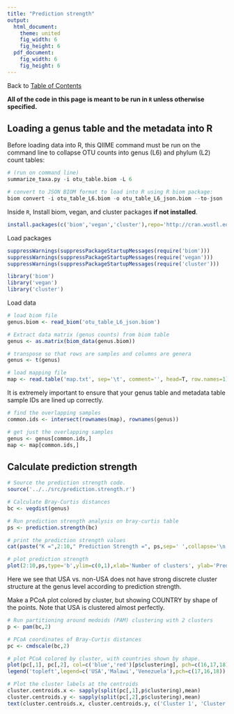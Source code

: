 ```yaml
---
title: "Prediction strength"
output:
  html_document:
    theme: united
    fig_width: 6
    fig_height: 6
  pdf_document:
    fig_width: 6
    fig_height: 6
---
```

Back to [Table of Contents](../../doc/index.html)  

**All of the code in this page is meant to be run in ```R``` unless otherwise specified.**

## Loading a genus table and the metadata into R
Before loading data into R, this QIIME command must be run on the command line to collapse OTU counts into genus (L6) and phylum (L2) count tables:
```r
# (run on command line)
summarize_taxa.py -i otu_table.biom -L 6 

# convert to JSON BIOM format to load into R using R biom package:
biom convert -i otu_table_L6.biom -o otu_table_L6_json.biom --to-json
```


Inside `R`, Install biom, vegan, and cluster packages **if not installed**.
```r
install.packages(c('biom','vegan','cluster'),repo='http://cran.wustl.edu')
```

Load packages
```r
suppressWarnings(suppressPackageStartupMessages(require('biom')))
suppressWarnings(suppressPackageStartupMessages(require('vegan')))
suppressWarnings(suppressPackageStartupMessages(require('cluster')))
```

```r
library('biom')
library('vegan')
library('cluster')
```

Load data
```r
# load biom file
genus.biom <- read_biom('otu_table_L6_json.biom')

# Extract data matrix (genus counts) from biom table
genus <- as.matrix(biom_data(genus.biom))

# transpose so that rows are samples and columns are genera
genus <- t(genus)

# load mapping file
map <- read.table('map.txt', sep='\t', comment='', head=T, row.names=1)
```


It is extremely important to ensure that your genus table and metadata table sample IDs are lined up correctly.
```r
# find the overlapping samples
common.ids <- intersect(rownames(map), rownames(genus))

# get just the overlapping samples
genus <- genus[common.ids,]
map <- map[common.ids,]
```


## Calculate prediction strength

```r
# Source the prediction strength code.
source('../../src/prediction.strength.r')

# Calculate Bray-Curtis distances
bc <- vegdist(genus)

# Run prediction strength analysis on bray-curtis table
ps <- prediction.strength(bc)

# print the prediction strength values
cat(paste("K =",2:10," Prediction Strength =", ps,sep=' ',collapse='\n'),'\n')

# plot prediction strength
plot(2:10,ps,type='b',ylim=c(0,1),xlab='Number of clusters', ylab='Prediction strength')
```

Here we see that USA vs. non-USA does not have strong discrete cluster structure at the genus level according to prediction strength.

Make a PCoA plot colored by cluster, but showing COUNTRY by shape of the points. Note that USA is clustered almost perfectly.
```r
# Run partitioning around medoids (PAM) clustering with 2 clusters
p <- pam(bc,2)

# PCoA coordinates of Bray-Curtis distances
pc <- cmdscale(bc,2)

# plot PCoA colored by cluster, with countries shown by shape.
plot(pc[,1], pc[,2], col=c('blue','red')[p$clustering], pch=c(16,17,18)[map$COUNTRY])
legend('topleft',legend=c('USA','Malawi','Venezuela'),pch=c(17,16,18))

# Plot the cluster labels at the centroids
cluster.centroids.x <- sapply(split(pc[,1],p$clustering),mean)
cluster.centroids.y <- sapply(split(pc[,2],p$clustering),mean)
text(cluster.centroids.x, cluster.centroids.y, c('Cluster 1', 'Cluster 2'),col=c('blue','red'))
```